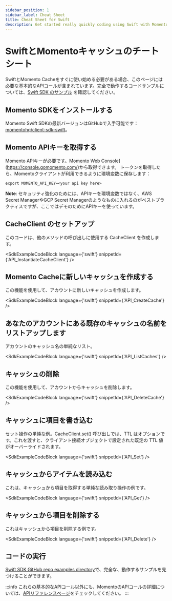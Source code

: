 ```yaml
---
sidebar_position: 1
sidebar_label: Cheat Sheet
title: Cheat Sheet for Swift
description: Get started really quickly coding using Swift with Momento Cache
---
```



# SwiftとMomentoキャッシュのチートシート

SwiftとMomento Cacheをすぐに使い始める必要がある場合、このページには必要な基本的なAPIコールが含まれています。完全で動作するコードサンプルについては、[Swift SDK のサンプル](https://github.com/momentohq/client-sdk-swift/tree/main/Examples) を確認してください。

## Momento SDKをインストールする

Momento Swift SDKの最新バージョンはGitHubで入手可能です： [momentohq/client-sdk-swift](https://github.com/momentohq/client-sdk-swift)。

## Momento APIキーを取得する

Momento APIキーが必要です。Momento Web Console](https://console.gomomento.com/)から取得できます。
トークンを取得したら、Momentoクライアントが利用できるように環境変数に保存します：

```
export MOMENTO_API_KEY=<your api key here>
```

**Note**: セキュリティ強化のためには、APIキーを環境変数ではなく、AWS Secret ManagerやGCP Secret Managerのようなものに入れるのがベストプラクティスですが、ここではデモのためにAPIキーを使っています。

## CacheClient のセットアップ
このコードは、他のメソッドの呼び出しに使用する CacheClient を作成します。

<SdkExampleCodeBlock language={'swift'} snippetId={'API_InstantiateCacheClient'} />

## Momento Cacheに新しいキャッシュを作成する
この機能を使用して、アカウントに新しいキャッシュを作成します。

<SdkExampleCodeBlock language={'swift'} snippetId={'API_CreateCache'} />

## あなたのアカウントにある既存のキャッシュの名前をリストアップします
アカウントのキャッシュ名の単純なリスト。

<SdkExampleCodeBlock language={'swift'} snippetId={'API_ListCaches'} />

## キャッシュの削除
この機能を使用して、アカウントからキャッシュを削除します。

<SdkExampleCodeBlock language={'swift'} snippetId={'API_DeleteCache'} />

## キャッシュに項目を書き込む
セット操作の単純な例。CacheClient.set() 呼び出しでは、TTL はオプションです。これを渡すと、クライアント接続オブジェクトで設定された既定の TTL 値がオーバーライドされます。

<SdkExampleCodeBlock language={'swift'} snippetId={'API_Set'} />

## キャッシュからアイテムを読み込む
これは、キャッシュから項目を取得する単純な読み取り操作の例です。

<SdkExampleCodeBlock language={'swift'} snippetId={'API_Get'} />

## キャッシュから項目を削除する
これはキャッシュから項目を削除する例です。

<SdkExampleCodeBlock language={'swift'} snippetId={'API_Delete'} />

## コードの実行

[Swift SDK GitHub repo examples directory](https://github.com/momentohq/client-sdk-swift/tree/main/examples)で、完全な、動作するサンプルを見つけることができます。

:::info
これらの基本的なAPIコール以外にも、MomentoのAPIコールの詳細については、[APIリファレンスページ](/cache/develop/api-reference/index.mdx)をチェックしてください。
:::
